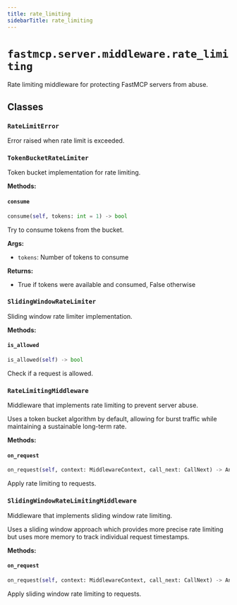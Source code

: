 ```yaml
---
title: rate_limiting
sidebarTitle: rate_limiting
---
```


# `fastmcp.server.middleware.rate_limiting`


Rate limiting middleware for protecting FastMCP servers from abuse.

## Classes

### `RateLimitError` <sup><a href="https://github.com/pchaganti/gx-fast-mcp/blob/main/src/fastmcp/server/middleware/rate_limiting.py#L15" target="_blank"><Icon icon="github" style="width: 14px; height: 14px;" /></a></sup>


Error raised when rate limit is exceeded.


### `TokenBucketRateLimiter` <sup><a href="https://github.com/pchaganti/gx-fast-mcp/blob/main/src/fastmcp/server/middleware/rate_limiting.py#L22" target="_blank"><Icon icon="github" style="width: 14px; height: 14px;" /></a></sup>


Token bucket implementation for rate limiting.


**Methods:**

#### `consume` <sup><a href="https://github.com/pchaganti/gx-fast-mcp/blob/main/src/fastmcp/server/middleware/rate_limiting.py#L38" target="_blank"><Icon icon="github" style="width: 14px; height: 14px;" /></a></sup>

```python
consume(self, tokens: int = 1) -> bool
```

Try to consume tokens from the bucket.

**Args:**
- `tokens`: Number of tokens to consume

**Returns:**
- True if tokens were available and consumed, False otherwise


### `SlidingWindowRateLimiter` <sup><a href="https://github.com/pchaganti/gx-fast-mcp/blob/main/src/fastmcp/server/middleware/rate_limiting.py#L61" target="_blank"><Icon icon="github" style="width: 14px; height: 14px;" /></a></sup>


Sliding window rate limiter implementation.


**Methods:**

#### `is_allowed` <sup><a href="https://github.com/pchaganti/gx-fast-mcp/blob/main/src/fastmcp/server/middleware/rate_limiting.py#L76" target="_blank"><Icon icon="github" style="width: 14px; height: 14px;" /></a></sup>

```python
is_allowed(self) -> bool
```

Check if a request is allowed.


### `RateLimitingMiddleware` <sup><a href="https://github.com/pchaganti/gx-fast-mcp/blob/main/src/fastmcp/server/middleware/rate_limiting.py#L92" target="_blank"><Icon icon="github" style="width: 14px; height: 14px;" /></a></sup>


Middleware that implements rate limiting to prevent server abuse.

Uses a token bucket algorithm by default, allowing for burst traffic
while maintaining a sustainable long-term rate.


**Methods:**

#### `on_request` <sup><a href="https://github.com/pchaganti/gx-fast-mcp/blob/main/src/fastmcp/server/middleware/rate_limiting.py#L152" target="_blank"><Icon icon="github" style="width: 14px; height: 14px;" /></a></sup>

```python
on_request(self, context: MiddlewareContext, call_next: CallNext) -> Any
```

Apply rate limiting to requests.


### `SlidingWindowRateLimitingMiddleware` <sup><a href="https://github.com/pchaganti/gx-fast-mcp/blob/main/src/fastmcp/server/middleware/rate_limiting.py#L170" target="_blank"><Icon icon="github" style="width: 14px; height: 14px;" /></a></sup>


Middleware that implements sliding window rate limiting.

Uses a sliding window approach which provides more precise rate limiting
but uses more memory to track individual request timestamps.


**Methods:**

#### `on_request` <sup><a href="https://github.com/pchaganti/gx-fast-mcp/blob/main/src/fastmcp/server/middleware/rate_limiting.py#L219" target="_blank"><Icon icon="github" style="width: 14px; height: 14px;" /></a></sup>

```python
on_request(self, context: MiddlewareContext, call_next: CallNext) -> Any
```

Apply sliding window rate limiting to requests.

